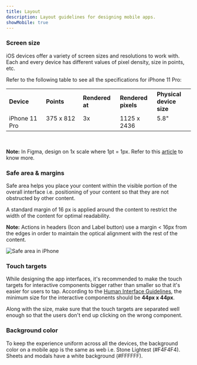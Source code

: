 ```yaml
---
title: Layout
description: Layout guidelines for designing mobile apps.
showMobile: true
---
```


### Screen size
iOS devices offer a variety of screen sizes and resolutions to work with. Each and every device has different values of pixel density, size in points, etc.

Refer to the following table to see all the specifications for iPhone 11 Pro:

<table style="width: 100%">
  <tbody>
    <tr>
      <th style="width:20%; text-align: left;">Device</th>
      <th style="width:20%; text-align: left;">Points</th>
      <th style="width:20%; text-align: left;">Rendered at</th>
      <th style="width:20%; text-align: left;">Rendered pixels</th>
      <th style="width:20%; text-align: left;">Physical device size</th>
    </tr>
    <tr style="vertical-align: top">
      <td>iPhone 11 Pro</td>
      <td>375 x 812</td>
      <td>3x</td>
      <td>1125 x 2436</td>
      <td>5.8"</td>
    </tr>
  </tbody>
</table>
<br/>

**Note:** In Figma, design on 1x scale where 1pt = 1px. Refer to this [article](https://medium.com/@peternowell/pixel-density-demystified-a4db63ba2922) to know more.

### Safe area & margins
Safe area helps you place your content within the visible portion of the overall interface i.e. positioning of your content so that they are not obstructed by other content.

A standard margin of 16 px is applied around the content to restrict the width of the content for optimal readability.

**Note:** Actions in headers (Icon and Label button) use a margin < 16px from the edges in order to maintain the optical alignment with the rest of the content.

![Safe area in iPhone](./images/layout-1.png)
<br/>

### Touch targets
While designing the app interfaces, it's recommended to make the touch targets for interactive components bigger rather than smaller so that it's easier for users to tap. According to the [Human Interface Guidelines](https://developer.apple.com/design/human-interface-guidelines/ios/visual-design/adaptivity-and-layout/), the minimum size for the interactive components should be **44px x 44px**. 

Along with the size, make sure that the touch targets are separated well enough so that the users don't end up clicking on the wrong component.

### Background color
To keep the experience uniform across all the devices, the background color on a mobile app is the same as web i.e. Stone Lightest (#F4F4F4). Sheets and modals have a white background (#FFFFFF).